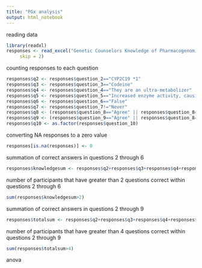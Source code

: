 ```yaml
---
title: "PGx analysis"
output: html_notebook
---
```

reading data
```r
library(readxl)
responses <- read_excel("Genetic Counselors Knowledge of Pharmacogenomics.xlsx", 
     skip = 2)

```

counting responses to each question
```r
responses$q2 <- responses$question_2=="CYP2C19 *1"
responses$q3 <- responses$question_3=="Codeine"
responses$q4 <- responses$question_4=="They are an ultra-metabolizer"
responses$q5 <- responses$question_5=="Increased enzyme activity, causing someone to experience symptoms of a higher dose of the drug than they were given"
responses$q6 <- responses$question_6=="False"
responses$q7 <- responses$question_7!="Never"
responses$q8 <- (responses$question_8=="Agree" || responses$question_8=="Strongly agree")
responses$q9 <- (responses$question_9=="Agree" || responses$question_8=="Strongly agree")
responses$q10 <- as.factor(responses$question_10)
```

converting NA responses to a zero value
```r
responses[is.na(responses)] <- 0
```

summation of correct answers in questions 2 through 6
```r
responses$knowledgesum <- responses$q2+responses$q3+responses$q4+responses$q5+responses$q6
```

number of participants that have greater than 2 questions correct within questions 2 through 6
```r
sum(responses$knowledgesum>2)
```

summation of correct answers in questions 2 through 9
```r
responses$totalsum <- responses$q2+responses$q3+responses$q4+responses$q5+responses$q6+responses$q7+responses$q8+responses$q9
```

number of participants that have greater than 4 questions correct within questions 2 through 9
```r
sum(responses$totalsum>4)
```

anova